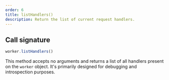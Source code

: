 ```yaml
---
order: 6
title: listHandlers()
description: Return the list of current request handlers.
---
```


## Call signature

```js
worker.listHandlers()
```

This method accepts no arguments and returns a list of all handlers present on the `worker` object. It's primarily designed for debugging and introspection purposes.
